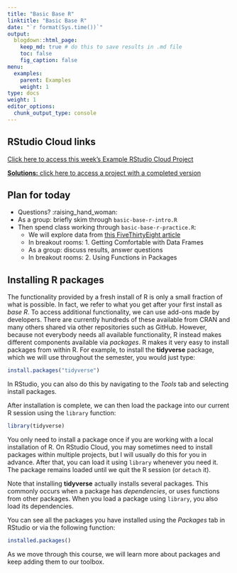 ```yaml
---
title: "Basic Base R"
linktitle: "Basic Base R"
date: "`r format(Sys.time())`"
output:
  blogdown::html_page:
    keep_md: true # do this to save results in .md file
    toc: false
    fig_caption: false
menu:
  examples:
    parent: Examples
    weight: 1
type: docs
weight: 1
editor_options:
  chunk_output_type: console
---
```


## RStudio Cloud links

[Click here to access this week's Example RStudio Cloud Project](https://rstudio.cloud/spaces/210747/project/3523530)

[**Solutions:** click here to access a project with a completed version](https://rstudio.cloud/spaces/210747/project/3539271)


## Plan for today
- Questions? :raising_hand_woman:
- As a group: briefly skim through `basic-base-r-intro.R`
- Then spend class working through `basic-base-r-practice.R`:
  - We will explore data from [this FiveThirtyEight article](https://fivethirtyeight.com/features/the-economic-guide-to-picking-a-college-major/)
  - In breakout rooms: 1. Getting Comfortable with Data Frames
  - As a group: discuss results, answer questions
  - In breakout rooms: 2. Using Functions in Packages


## Installing R packages

The functionality provided by a fresh install of R is only a small fraction of what is possible. In fact, we refer to what you get after your first install as _base R_. To access additional functionality, we can use add-ons made by developers. There are currently hundreds of these available from CRAN and many others shared via other repositories such as GitHub. However, because not everybody needs all available functionality, R instead makes different components available via _packages_. R makes it very easy to install packages from within R. For example, to install the __tidyverse__ package, which we will use throughout the semester, you would just type:

```r
install.packages("tidyverse")
```

In RStudio, you can also do this by navigating to the _Tools_ tab and selecting install packages.

After installation is complete, we can then load the package into our current R session using the `library` function:

```r
library(tidyverse)
```

You only need to install a package once if you are working with a local installation of R. On RStudio Cloud, you may sometimes need to install packages within multiple projects, but I will usually do this for you in advance. After that, you can load it using `library` whenever you need it. The package remains loaded until we quit the R session (or `detach` it).

Note that installing __tidyverse__ actually installs several packages. This commonly occurs when a package has *dependencies*, or uses functions from other packages. When you load a package using `library`, you also load its dependencies.

You can see all the packages you have installed using the _Packages_ tab in RStudio or via the following function:

```r
installed.packages()
```

As we move through this course, we will learn more about packages and keep adding them to our toolbox.


<!-- **Note that in this course (at least, on most browsers), grey boxes are used to show R code typed into the R console. The symbol `##` is used to denote what the R console outputs.** -->

